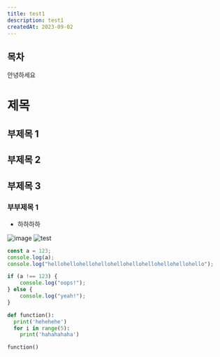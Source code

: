 ```yaml
---
title: test1
description: test1
createdAt: 2023-09-02
---
```


## 목차

안녕하세요

# 제목

## 부제목 1

## 부제목 2

## 부제목 3

### 부부제목 1


- 하하하하

![image](code.jpg)
![test](test.png)

```js {1-3} /console/
const a = 123;
console.log(a);
console.log("hellohellohellohellohellohellohellohellohellohello");

if (a !== 123) {
	console.log("oops!");
} else {
	console.log("yeah!");
}
```

```python
def function():
  print('hehehehe')
  for i in range(5):
    print('hahahahaha')

function()
```

